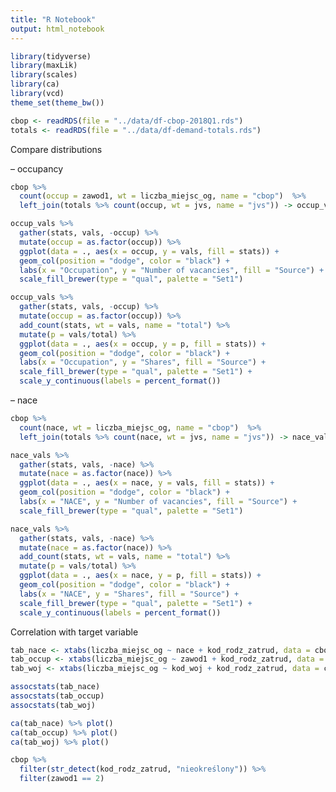 ```yaml
---
title: "R Notebook"
output: html_notebook
---
```


```r
library(tidyverse)
library(maxLik)
library(scales)
library(ca)
library(vcd)
theme_set(theme_bw())
```

```r
cbop <- readRDS(file = "../data/df-cbop-2018Q1.rds")
totals <- readRDS(file = "../data/df-demand-totals.rds")
```

Compare distributions

-- occupancy

```r
cbop %>%
  count(occup = zawod1, wt = liczba_miejsc_og, name = "cbop")  %>%
  left_join(totals %>% count(occup, wt = jvs, name = "jvs")) -> occup_vals

occup_vals %>%
  gather(stats, vals, -occup) %>%
  mutate(occup = as.factor(occup)) %>%
  ggplot(data = ., aes(x = occup, y = vals, fill = stats)) +
  geom_col(position = "dodge", color = "black") + 
  labs(x = "Occupation", y = "Number of vacancies", fill = "Source") +
  scale_fill_brewer(type = "qual", palette = "Set1")

occup_vals %>%
  gather(stats, vals, -occup) %>%
  mutate(occup = as.factor(occup)) %>%
  add_count(stats, wt = vals, name = "total") %>%
  mutate(p = vals/total) %>%
  ggplot(data = ., aes(x = occup, y = p, fill = stats)) +
  geom_col(position = "dodge", color = "black") + 
  labs(x = "Occupation", y = "Shares", fill = "Source") +
  scale_fill_brewer(type = "qual", palette = "Set1") +
  scale_y_continuous(labels = percent_format())

```

-- nace

```r
cbop %>%
  count(nace, wt = liczba_miejsc_og, name = "cbop")  %>%
  left_join(totals %>% count(nace, wt = jvs, name = "jvs")) -> nace_vals

nace_vals %>%
  gather(stats, vals, -nace) %>%
  mutate(nace = as.factor(nace)) %>%
  ggplot(data = ., aes(x = nace, y = vals, fill = stats)) +
  geom_col(position = "dodge", color = "black") + 
  labs(x = "NACE", y = "Number of vacancies", fill = "Source") +
  scale_fill_brewer(type = "qual", palette = "Set1")

nace_vals %>%
  gather(stats, vals, -nace) %>%
  mutate(nace = as.factor(nace)) %>%
  add_count(stats, wt = vals, name = "total") %>%
  mutate(p = vals/total) %>%
  ggplot(data = ., aes(x = nace, y = p, fill = stats)) +
  geom_col(position = "dodge", color = "black") + 
  labs(x = "NACE", y = "Shares", fill = "Source") +
  scale_fill_brewer(type = "qual", palette = "Set1") +
  scale_y_continuous(labels = percent_format())
```

Correlation with target variable

```r
tab_nace <- xtabs(liczba_miejsc_og ~ nace + kod_rodz_zatrud, data = cbop)
tab_occup <- xtabs(liczba_miejsc_og ~ zawod1 + kod_rodz_zatrud, data = cbop)
tab_woj <- xtabs(liczba_miejsc_og ~ kod_woj + kod_rodz_zatrud, data = cbop)

```

```r
assocstats(tab_nace)
assocstats(tab_occup)
assocstats(tab_woj)
```

```r
ca(tab_nace) %>% plot()
ca(tab_occup) %>% plot()
ca(tab_woj) %>% plot()
```

```r
cbop %>% 
  filter(str_detect(kod_rodz_zatrud, "nieokreślony")) %>%
  filter(zawod1 == 2)
```

